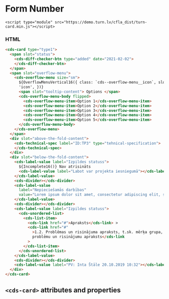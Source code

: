 
# Form Number

```imoprt
<script type="module" src="https://demo.turn.lv/cfla_dist/turn-card.min.js"></script>
```

### HTML

```html
<cds-card type="type1">
  <span slot="status">
    <cds-diff-checker-btn type="added" date="2021-02-02">
    </cds-diff-checker-btn>
  </span>
  <span slot="overflow-menu">
    <cds-overflow-menu size="sm">
      ${OverflowMenuVertical16({ class: `cds--overflow-menu__icon`, slot:
      'icon', })}
      <span slot="tooltip-content"> Options </span>
      <cds-overflow-menu-body flipped>
        <cds-overflow-menu-item>Option 1</cds-overflow-menu-item>
        <cds-overflow-menu-item>Option 2</cds-overflow-menu-item>
        <cds-overflow-menu-item>Option 3</cds-overflow-menu-item>
        <cds-overflow-menu-item>Option 4</cds-overflow-menu-item>
        <cds-overflow-menu-item>Option 5</cds-overflow-menu-item>
      </cds-overflow-menu-body>
    </cds-overflow-menu>
  </span>
  <div slot="above-the-fold-content">
    <cds-technical-spec label="ID:TP3" type="tehnical-specification">
    </cds-technical-spec>
  </div>
  <div slot="below-the-fold-content">
    <cds-label-value label="Izpildes statuss">
      ${Incomplete16()} Nav atrisināts
      <cds-label-value label="Labot var projekta iesniegumā"></cds-label-value>
    </cds-label-value>
    <cds-divider></cds-divider>
    <cds-label-value
      label="Nepieciešamās darbības"
      value="Lorem ipsum dolor sit amet, consectetur adipiscing elit, sed do eiusmod tempor incididunt ut labore et dolore magna aliqua. Ut enim ad minim veniam, quis nostrud exercitation ullamco laboris nisi ut aliquip ex ea commodo consequat. Duis aute irure dolor in reprehenderit in voluptate velit esse cillum dolore eu fugiat nulla pariatur.Lorem ipsum dolor sit amet, consectetur adipiscing elit, sed do eiusmod tempor incididunt ut labore et dolore magna aliqua. Ut enim ad minim veniam, quis nostrud exercitation ullamco laboris nisi ut aliquip ex ea commodo consequat. Duis aute irure dolor in reprehenderit in voluptate velit esse cillum dolore eu fugiat nulla pariatur.Lorem ipsum dolor sit amet, consectetur adipiscing elit, sed do eiusmod tempor incididunt ut labore et dolore magna aliqua. Ut enim ad minim veniam, quis nostrud exercitation ullamco laboris nisi ut aliquip ex ea commodo consequat. Duis aute irure dolor in reprehenderit in voluptate velit esse cillum dolore eu fugiat nulla pariatur.Lorem ipsum dolor sit amet, consectetur adipiscing elit, sed do eiusmod tempor incididunt ut labore et dolore magna aliqua. Ut enim ad minim veniam, quis nostrud exercitation ullamco laboris nisi ut aliquip ex ea commodo consequat. Duis aute irure dolor in reprehenderit in voluptate velit esse cillum dolore eu fugiat nulla pariatur.Lorem ipsum dolor sit amet, consectetur adipiscing elit, sed do eiusmod tempor incididunt ut labore et dolore magna aliqua. Ut enim ad minim veniam, quis nostrud exercitation ullamco laboris nisi ut aliquip ex ea commodo consequat. Duis aute irure dolor in reprehenderit in voluptate velit esse cillum dolore eu fugiat nulla pariatur.Lorem ipsum dolor sit amet, consectetur adipiscing elit, sed do eiusmod tempor incididunt ut labore et dolore magna aliqua. Ut enim ad minim veniam, quis nostrud exercitation ullamco laboris nisi ut aliquip ex ea commodo consequat. Duis aute irure dolor in reprehenderit in voluptate velit esse cillum dolore eu fugiat nulla pariatur.">
    </cds-label-value>
    <cds-divider></cds-divider>
    <cds-label-value label="Izpildes statuss">
      <cds-unordered-list>
        <cds-list-item>
          <cds-link href="#">Apraksts</cds-link> >
          <cds-link href="#"
            >1.2. Problēmas un risinājuma apraksts, t.sk. mērķa grupa, tās
            problēmu un risinājumu apraksts</cds-link
          >
        </cds-list-item>
      </cds-unordered-list>
    </cds-label-value>
    <cds-divider></cds-divider>
    <cds-label-value label="PV: Inta Štāle 20.10.2019 10:32"></cds-label-value>
  </div>
</cds-card>
```

## `<cds-card>` attributes and properties

<Props of="cds-card" />
